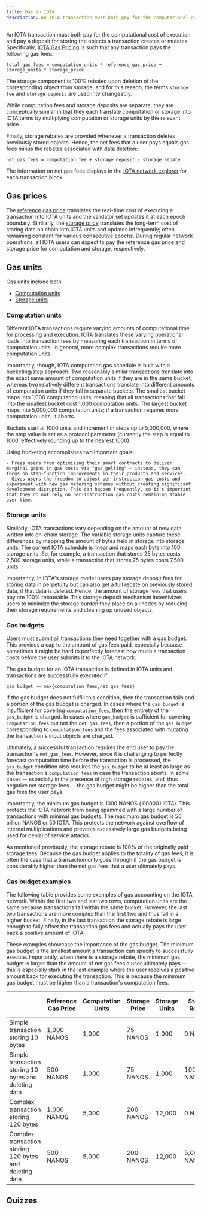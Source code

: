 ```yaml
---
title: Gas in IOTA
description: An IOTA transaction must both pay for the computational cost of execution and pay a deposit for storing the objects a transaction creates or mutates.
---
```



An IOTA transaction must both pay for the computational cost of execution and pay a deposit for storing the objects a transaction creates or mutates. Specifically, [IOTA Gas Pricing](gas-pricing.mdx) is such that any transaction pays the following gas fees:

`total_gas_fees = computation_units * reference_gas_price + storage_units * storage_price`

The storage component is 100% rebated upon deletion of the corresponding object from storage, and for this reason, the terms `storage fee` and `storage deposit` are used interchangeably.

While computation fees and storage deposits are separate, they are conceptually similar in that they each translate computation or storage into IOTA terms by multiplying computation or storage units by the relevant price.

Finally, storage rebates are provided whenever a transaction deletes previously stored objects. Hence, the net fees that a user pays equals gas fees minus the rebates associated with data deletion:

`net_gas_fees = computation_fee + storage_deposit - storage_rebate`

The information on net gas fees displays in the [IOTA network explorer](https://explorer.iota.cafe/) for each transaction block.

## Gas prices

The [reference gas price](./gas-pricing.mdx#computation-gas-prices) translates the real-time cost of executing a transaction into IOTA units and the validator set updates it at each epoch boundary. Similarly, the [storage price](./gas-pricing.mdx#storage-gas-prices) translates the long-term cost of storing data on chain into IOTA units and updates infrequently; often remaining constant for various consecutive epochs. During regular network operations, all IOTA users can expect to pay the reference gas price and storage price for computation and storage, respectively.

## Gas units

Gas units include both

- [Computation units](#computation-units)
- [Storage units](#storage-units)

### Computation units

Different IOTA transactions require varying amounts of computational time for processing and execution. IOTA translates these varying operational loads into transaction fees by measuring each transaction in terms of computation units. In general, more complex transactions require more computation units.

Importantly, though, IOTA computation gas schedule is built with a bucketing/step approach. Two reasonably similar transactions translate into the exact same amount of computation units if they are in the same bucket, whereas two relatively different transactions translate into different amounts of computation units if they fall in separate buckets. The smallest bucket maps into 1,000 computation units, meaning that all transactions that fall into the smallest bucket cost 1,000 computation units. The largest bucket maps into 5,000,000 computation units; if a transaction requires more computation units, it aborts.

Buckets start at 1000 units and increment in steps up to 5,000,000, where the step value is set as a protocol parameter (currently the step is equal to 1000, effectively rounding up to the nearest 1000).

Using bucketing accomplishes two important goals:

    - Frees users from optimizing their smart contracts to deliver marginal gains in gas costs via "gas golfing" — instead, they can focus on step-function improvements in their products and services.
    - Gives users the freedom to adjust per-instruction gas costs and experiment with new gas metering schemes without creating significant development disruption. This can happen frequently, so it's important that they do not rely on per-instruction gas costs remaining stable over time.

### Storage units

Similarly, IOTA transactions vary depending on the amount of new data written into on-chain storage. The variable storage units capture these differences by mapping the amount of bytes held in storage into storage units. The current IOTA schedule is linear and maps each byte into 100 storage units. So, for example, a transaction that stores 25 bytes costs 2,500 storage units, while a transaction that stores 75 bytes costs 7,500 units.

Importantly, in IOTA's storage model users pay storage deposit fees for storing data in perpetuity but can also get a full rebate on previously stored data, if that data is deleted. Hence, the amount of storage fees that users pay are 100% rebateable. This storage deposit mechanism incentivizes users to minimize the storage burden they place on all nodes by reducing their storage requirements and cleaning up unused objects. 

### Gas budgets

Users must submit all transactions they need together with a gas budget. This provides a cap to the amount of gas fees paid, especially because sometimes it might be hard to perfectly forecast how much a transaction costs before the user submits it to the IOTA network.

The gas budget for an IOTA transaction is defined in IOTA units and transactions are successfully executed if:

`gas_budget >= max{computation_fees,net_gas_fees}`

If the gas budget does not fulfill this condition, then the transaction fails and a portion of the gas budget is charged. In cases where the `gas_budget` is insufficient for covering `computation_fees`, then the entirety of the `gas_budget` is charged. In cases where `gas_budget` is sufficient for covering `computation_fees` but not the `net_gas_fees`, then a portion of the `gas_budget` corresponding to `computation_fees` and the fees associated with mutating the transaction's input objects are charged.

Ultimately, a successful transaction requires the end user to pay the transaction's `net_gas_fees`. However, since it is challenging to perfectly forecast computation time before the transaction is processed, the `gas_budget` condition also requires the `gas_budget` to be at least as large as the transaction's `computation_fees` in case the transaction aborts. In some cases -- especially in the presence of high storage rebates, and, thus negative net storage fees -- the gas budget might be higher than the total gas fees the user pays.

Importantly, the minimum gas budget is 1000 NANOS (.000001 IOTA). This protects the IOTA network from being spammed with a large number of transactions with minimal gas budgets. The maximum gas budget is 50 billion NANOS or 50 IOTA. This protects the network against overflow of internal multiplications and prevents excessively large gas budgets being used for denial of service attacks.

As mentioned previously, the storage rebate is 100% of the originally paid storage fees. Because the gas budget applies to the totality of gas fees, it is often the case that a transaction only goes through if the gas budget is considerably higher than the net gas fees that a user ultimately pays.

### Gas budget examples

The following table provides some examples of gas accounting on the IOTA network. Within the first two and last two rows, computation units are the same because transactions fall within the same bucket. However, the last two transactions are more complex than the first two and thus fall in a higher bucket. Finally, in the last transaction the storage rebate is large enough to fully offset the transaction gas fees and actually pays the user back a positive amount of IOTA.

These examples showcase the importance of the gas budget. The minimum gas budget is the smallest amount a transaction can specify to successfully execute. Importantly, when there is a storage rebate, the minimum gas budget is larger than the amount of net gas fees a user ultimately pays — this is especially stark in the last example where the user receives a positive amount back for executing the transaction. This is because the minimum gas budget must be higher than a transaction's computation fees.

|                                                         | Reference Gas Price | Computation Units | Storage Price | Storage Units | Storage Rebate | Minimum Gas Budget | Net Gas Fees   |
| ------------------------------------------------------- | ------------------- | ----------------- | ------------- | ------------- | -------------- | ------------------ | -------------- |
| Simple transaction storing 10 bytes                     | 1,000 NANOS          | 1,000             | 75 NANOS       | 1,000         | 0 NANOS         | 1,075,000 NANOS     | 1,075,000 NANOS |
| Simple transaction storing 10 bytes and deleting data   | 500 NANOS            | 1,000             | 75 NANOS       | 1,000         | 100,000 NANOS   | 500,000 NANOS       | 475,000 NANOS   |
| Complex transaction storing 120 bytes                   | 1,000 NANOS          | 5,000             | 200 NANOS      | 12,000        | 0 NANOS         | 7,400,000 NANOS     | 7,400,000 NANOS |
| Complex transaction storing 120 bytes and deleting data | 500 NANOS            | 5,000             | 200 NANOS      | 12,000        | 5,000,000 NANOS | 2,500,000 NANOS     | -100,000 NANOS  |

## Quizzes
<Quiz questions={questions} />

